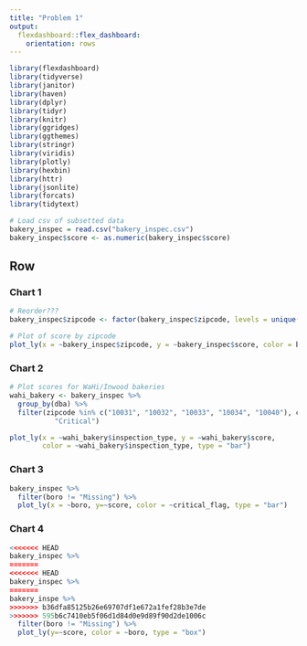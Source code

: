 ```yaml
---
title: "Problem 1"
output: 
  flexdashboard::flex_dashboard:
    orientation: rows
---
```


```r
library(flexdashboard)
library(tidyverse)
library(janitor)
library(haven)
library(dplyr)
library(tidyr)
library(knitr)
library(ggridges)
library(ggthemes)
library(stringr)
library(viridis)
library(plotly)
library(hexbin)
library(httr)
library(jsonlite)
library(forcats)
library(tidytext)
```


```r
# Load csv of subsetted data
bakery_inspec = read.csv("bakery_inspec.csv")
bakery_inspec$score <- as.numeric(bakery_inspec$score)
```

Row {.tabset .tabset-fade}
-------------------------------------
    
### Chart 1

```r
# Reorder???
bakery_inspec$zipcode <- factor(bakery_inspec$zipcode, levels = unique(bakery_inspec$zipcode)[order(bakery_inspec$score, decreasing = FALSE)])

# Plot of score by zipcode
plot_ly(x = ~bakery_inspec$zipcode, y = ~bakery_inspec$score, color = bakery_inspec$zipcode, type = "bar")
```

   
### Chart 2

```r
# Plot scores for WaHi/Inwood bakeries
wahi_bakery <- bakery_inspec %>%
  group_by(dba) %>%
  filter(zipcode %in% c("10031", "10032", "10033", "10034", "10040"), critical_flag == 
           "Critical")

plot_ly(x = ~wahi_bakery$inspection_type, y = ~wahi_bakery$score, 
        color = ~wahi_bakery$inspection_type, type = "bar")
```

### Chart 3

```r
bakery_inspec %>%
  filter(boro != "Missing") %>% 
  plot_ly(x = ~boro, y=~score, color = ~critical_flag, type = "bar")
```


### Chart 4

```r
<<<<<<< HEAD
bakery_inspec %>%
=======
<<<<<<< HEAD
bakery_inspec %>%
=======
bakery_inspe %>%
>>>>>>> b36dfa85125b26e69707df1e672a1fef28b3e7de
>>>>>>> 595b6c7410eb5f06d1d84d0e9d89f90d2de1006c
  filter(boro != "Missing") %>%
  plot_ly(y=~score, color = ~boro, type = "box")
```


